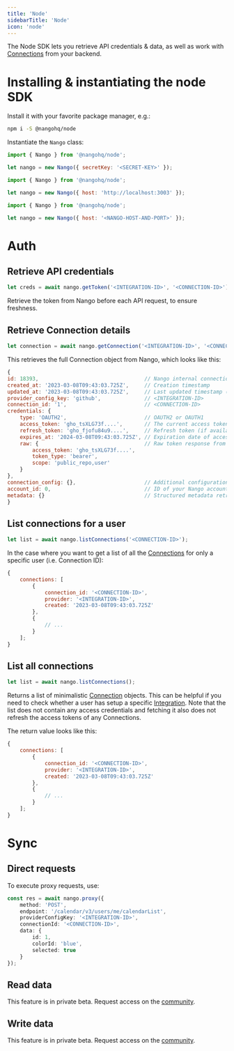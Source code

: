 ```yaml
---
title: 'Node'
sidebarTitle: 'Node'
icon: 'node'
---
```


The Node SDK lets you retrieve API credentials & data, as well as work with [Connections](/core-concepts#connections) from your backend.

# Installing & instantiating the node SDK

Install it with your favorite package manager, e.g.:

```bash
npm i -S @nangohq/node
```

Instantiate the `Nango` class:

<Tabs>
<Tab title="Nango Cloud" >

```js
import { Nango } from '@nangohq/node';

let nango = new Nango({ secretKey: '<SECRET-KEY>' });
```

</Tab>

<Tab title="Localhost" >

```js
import { Nango } from '@nangohq/node';

let nango = new Nango({ host: 'http://localhost:3003' });
```

</Tab>

<Tab title="Self-hosted" >

```js
import { Nango } from '@nangohq/node';

let nango = new Nango({ host: '<NANGO-HOST-AND-PORT>' });
```

</Tab>
</Tabs>

# Auth

## Retrieve API credentials

```js
let creds = await nango.getToken('<INTEGRATION-ID>', '<CONNECTION-ID>');
```

<Tip>Retrieve the token from Nango before each API request, to ensure freshness.</Tip>

## Retrieve Connection details

```js
let connection = await nango.getConnection('<INTEGRATION-ID>', '<CONNECTION-ID>');
```

This retrieves the full Connection object from Nango, which looks like this:

```js
{
id: 18393,                                  // Nango internal connection id
created_at: '2023-03-08T09:43:03.725Z',     // Creation timestamp
updated_at: '2023-03-08T09:43:03.725Z',     // Last updated timestamp (e.g. last token refresh)
provider_config_key: 'github',              // <INTEGRATION-ID>
connection_id: '1',                         // <CONNECTION-ID>
credentials: {
    type: 'OAUTH2',                         // OAUTH2 or OAUTH1
    access_token: 'gho_tsXLG73f....',       // The current access token (refreshed if needed)
    refresh_token: 'gho_fjofu84u9....',     // Refresh token (if available, otherwise missing)
    expires_at: '2024-03-08T09:43:03.725Z', // Expiration date of access token (only if refresh token is present, otherwise missing)
    raw: {                                  // Raw token response from the OAuth provider: Contents vary!
        access_token: 'gho_tsXLG73f....',
        token_type: 'bearer',
        scope: 'public_repo,user'
    }
},
connection_config: {},                      // Additional configuration, see Frontend SDK reference
account_id: 0,                              // ID of your Nango account (Nango Cloud only)
metadata: {}                                // Structured metadata retrieved by Nango
}
```

## List connections for a user

```js
let list = await nango.listConnections('<CONNECTION-ID>');
```

In the case where you want to get a list of all the [Connections](/core-concepts#connections) for only a specific user (i.e. Connection ID):

```js
{
    connections: [
        {
            connection_id: '<CONNECTION-ID>',
            provider: '<INTEGRATION-ID>',
            created: '2023-03-08T09:43:03.725Z'
        },
        {
            // ...
        }
    ];
}
```

## List all connections

```js
let list = await nango.listConnections();
```

Returns a list of minimalistic [Connection](/core-concepts#connections) objects. This can be helpful if you need to check whether a user has setup a specific [Integration](/core-concepts#integrations). Note that the list does not contain any access credentials and fetching it also does not refresh the access tokens of any Connections.

The return value looks like this:

```js
{
    connections: [
        {
            connection_id: '<CONNECTION-ID>',
            provider: '<INTEGRATION-ID>',
            created: '2023-03-08T09:43:03.725Z'
        },
        {
            // ...
        }
    ];
}
```

# Sync

## Direct requests

To execute proxy requests, use:

```typescript
const res = await nango.proxy({
    method: 'POST',
    endpoint: '/calendar/v3/users/me/calendarList',
    providerConfigKey: '<INTEGRATION-ID>',
    connectionId: '<CONNECTION-ID>',
    data: {
        id: 1,
        colorId: 'blue',
        selected: true
    }
});
```

## Read data

<Note>This feature is in private beta. Request access on the [community](https://nango.dev/slack).</Note>

## Write data

<Note>This feature is in private beta. Request access on the [community](https://nango.dev/slack).</Note>
